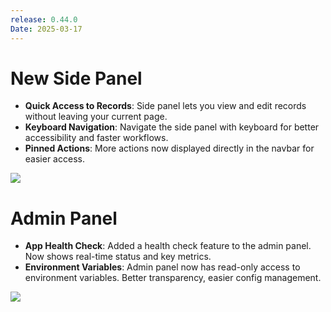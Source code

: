 ```yaml
---
release: 0.44.0
Date: 2025-03-17
---
```


# New Side Panel

- **Quick Access to Records**: Side panel lets you view and edit records without leaving your current page.
- **Keyboard Navigation**: Navigate the side panel with keyboard for better accessibility and faster workflows.
- **Pinned Actions**: More actions now displayed directly in the navbar for easier access.

![](/images/releases/0.44/0.44-side-panel.png)

# Admin Panel

- **App Health Check**: Added a health check feature to the admin panel. Now shows real-time status and key metrics. 
- **Environment Variables**: Admin panel now has read-only access to environment variables. Better transparency, easier config management.

![](/images/releases/0.44/0.44-admin-panel.png)


